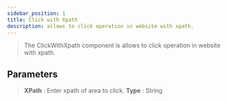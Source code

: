 ---
sidebar_position: 1
title: Click with Xpath
description: allows to click operation in website with xpath.
---
> The ClickWithXpath component is allows to click operation in website with xpath.

## Parameters

> **XPath** :  Enter xpath of area to click. **Type** : String
